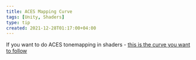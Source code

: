 ```yaml
---
title: ACES Mapping Curve
tags: [Unity, Shaders]
type: tip
created: 2021-12-28T01:17:00+04:00
---
```


If you want to do ACES tonemapping in shaders - [this is the curve you want to follow](https://knarkowicz.wordpress.com/2016/01/06/aces-filmic-tone-mapping-curve/)